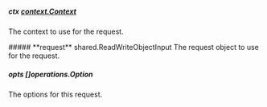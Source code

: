
##### **ctx** [context.Context](https://pkg.go.dev/context#Context)
The context to use for the request.

<Collapsible>
    ##### **request** shared.ReadWriteObjectInput
    The request object to use for the request.
    <Collapsible.Break/>
    <ReadWriteObjectInput/>
</Collapsible>

##### **opts** []operations.Option
The options for this request.

